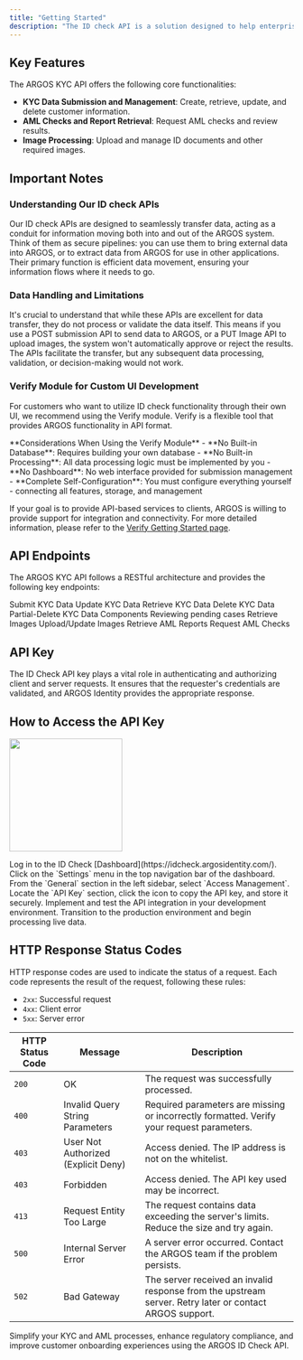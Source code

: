 ```yaml
---
title: "Getting Started"
description: "The ID check API is a solution designed to help enterprise clients manage KYC (Know Your Customer) and AML (Anti-Money Laundering) processes more systematically and efficiently. This API supports seamless integration with existing systems and provides features to securely handle and manage user data."
---
```


## Key Features

The ARGOS KYC API offers the following core functionalities:

- **KYC Data Submission and Management**: Create, retrieve, update, and delete customer information.
- **AML Checks and Report Retrieval**: Request AML checks and review results.
- **Image Processing**: Upload and manage ID documents and other required images.

## Important Notes

### Understanding Our ID check APIs
Our ID check APIs are designed to seamlessly transfer data, acting as a conduit for information moving both into and out of the ARGOS system. Think of them as secure pipelines: you can use them to bring external data into ARGOS, or to extract data from ARGOS for use in other applications. Their primary function is efficient data movement, ensuring your information flows where it needs to go.

### Data Handling and Limitations
It's crucial to understand that while these APIs are excellent for data transfer, they do not process or validate the data itself. This means if you use a POST submission API to send data to ARGOS, or a PUT Image API to upload images, the system won't automatically approve or reject the results. The APIs facilitate the transfer, but any subsequent data processing, validation, or decision-making would not work.

### Verify Module for Custom UI Development
For customers who want to utilize ID check functionality through their own UI, we recommend using the Verify module. Verify is a flexible tool that provides ARGOS functionality in API format.

<Warning>
**Considerations When Using the Verify Module**
- **No Built-in Database**: Requires building your own database
- **No Built-in Processing**: All data processing logic must be implemented by you
- **No Dashboard**: No web interface provided for submission management
- **Complete Self-Configuration**: You must configure everything yourself - connecting all features, storage, and management

If your goal is to provide API-based services to clients, ARGOS is willing to provide support for integration and connectivity. For more detailed information, please refer to the [Verify Getting Started page](/getting-started/en/introduction).
</Warning>

## API Endpoints

The ARGOS KYC API follows a RESTful architecture and provides the following key endpoints:

<CardGroup cols="3">
  <Card title="POST/Submission" icon="person-circle-plus" href="/api-reference/api-reference-guide/en/post-submission">
    Submit KYC Data
  </Card>
  <Card title="PATCH/Submission" icon="person-chalkboard" href="/api-reference/api-reference-guide/en/patch-submission">
    Update KYC Data
  </Card>
  <Card title="GET/Submission" icon="person-circle-check" href="/api-reference/api-reference-guide/en/get-submission">
    Retrieve KYC Data
  </Card>
  <Card title="DELETE/Submission" icon="person-circle-xmark" href="/api-reference/api-reference-guide/en/delete-submission">
    Delete KYC Data
  </Card>
  <Card title="PARTIAL-DELETE/Submission" icon="person-circle-xmark" href="/api-reference/api-reference-guide/en/partial-delete-submission">
    Partial-Delete KYC Data Components
  </Card>
  <Card title="REVIEW/Submission" icon="radar" href="/api-reference/api-reference-guide/en/post-client-review">
    Reviewing pending cases
  </Card>
  <Card title="GET/Image" icon="image" href="/api-reference/api-reference-guide/en/get-image">
    Retrieve Images
  </Card>
  <Card title="PUT/Image" icon="images" href="/api-reference/api-reference-guide/en/put-image">
    Upload/Update Images
  </Card>
  <Card title="GET/Report/AML" icon="file-chart-column" href="/api-reference/api-reference-guide/en/get-aml-report">
    Retrieve AML Reports
  </Card>
  <Card title="POST/AML" icon="radar" href="/api-reference/api-reference-guide/en/post-aml">
    Request AML Checks
  </Card>
</CardGroup>

## API Key

The ID Check API key plays a vital role in authenticating and authorizing client and server requests. It ensures that the requester's credentials are validated, and ARGOS Identity provides the appropriate response.

## How to Access the API Key

<img
  height="200"
  src="/images/api-reference/api-key.png"
/>

<Steps>
  <Step title="Log in to the Dashboard">
    Log in to the ID Check [Dashboard](https://idcheck.argosidentity.com/).
  </Step>
  <Step title="Access the Settings Menu">
    Click on the `Settings` menu in the top navigation bar of the dashboard.
  </Step>
  <Step title="Navigate to the Access Management Page">
    From the `General` section in the left sidebar, select `Access Management`.
  </Step>
  <Step title="Copy the API Key">
    Locate the `API Key` section, click the icon to copy the API key, and store it securely.
  </Step>
  <Step title="Implement API Integration">
    Implement and test the API integration in your development environment.
  </Step>
  <Step title="Switch to Production">
    Transition to the production environment and begin processing live data.
  </Step>
</Steps>

## HTTP Response Status Codes

HTTP response codes are used to indicate the status of a request. Each code represents the result of the request, following these rules:

- `2xx`: Successful request
- `4xx`: Client error
- `5xx`: Server error

| HTTP Status Code | Message                             | Description                                                                                             |
| ---------------- | ----------------------------------- | ------------------------------------------------------------------------------------------------------- |
| `200`            | OK                                  | The request was successfully processed.                                                                 |
| `400`            | Invalid Query String Parameters     | Required parameters are missing or incorrectly formatted. Verify your request parameters.               |
| `403`            | User Not Authorized (Explicit Deny) | Access denied. The IP address is not on the whitelist.                                                  |
| `403`            | Forbidden                           | Access denied. The API key used may be incorrect.                                                       |
| `413`            | Request Entity Too Large            | The request contains data exceeding the server's limits. Reduce the size and try again.                 |
| `500`            | Internal Server Error               | A server error occurred. Contact the ARGOS team if the problem persists.                                |
| `502`            | Bad Gateway                         | The server received an invalid response from the upstream server. Retry later or contact ARGOS support. |

Simplify your KYC and AML processes, enhance regulatory compliance, and improve customer onboarding experiences using the ARGOS ID Check API.